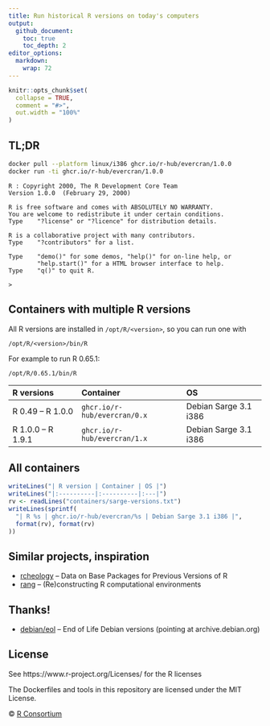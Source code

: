 ```yaml
---
title: Run historical R versions on today's computers
output:
  github_document:
    toc: true
    toc_depth: 2
editor_options:
  markdown:
    wrap: 72
---
```


<!-- README.md is generated from README.Rmd. Please edit that file -->

```r
knitr::opts_chunk$set(
  collapse = TRUE,
  comment = "#>",
  out.width = "100%"
)
```

## TL;DR

```sh
docker pull --platform linux/i386 ghcr.io/r-hub/evercran/1.0.0
docker run -ti ghcr.io/r-hub/evercran/1.0.0
```

```
R : Copyright 2000, The R Development Core Team
Version 1.0.0  (February 29, 2000)

R is free software and comes with ABSOLUTELY NO WARRANTY.
You are welcome to redistribute it under certain conditions.
Type	"?license" or "?licence" for distribution details.

R is a collaborative project with many contributors.
Type	"?contributors" for a list.

Type	"demo()" for some demos, "help()" for on-line help, or
    	"help.start()" for a HTML browser interface to help.
Type	"q()" to quit R.

>
```

## Containers with multiple R versions

All R versions are installed in `/opt/R/<version>`, so you can run one with
```
/opt/R/<version>/bin/R
```
For example to run R 0.65.1:
```
/opt/R/0.65.1/bin/R
```

| R versions         | Container                    | OS                    |
|:-------------------|:-----------------------------|:----------------------|
| R 0.49  -- R 1.0.0 | `ghcr.io/r-hub/evercran/0.x` | Debian Sarge 3.1 i386 |
| R 1.0.0 -- R 1.9.1 | `ghcr.io/r-hub/evercran/1.x` | Debian Sarge 3.1 i386 |

## All containers

```r
writeLines("| R version | Container | OS |")
writeLines("|:----------|:----------|:---|")
rv <- readLines("containers/sarge-versions.txt")
writeLines(sprintf(
  "| R %s | ghcr.io/r-hub/evercran/%s | Debian Sarge 3.1 i386 |", 
  format(rv), format(rv)
))
```

## Similar projects, inspiration

* [rcheology](https://github.com/hughjonesd/rcheology) --
Data on Base Packages for Previous Versions of R
* [rang](https://github.com/chainsawriot/rang) --
(Re)constructing R computational environments

## Thanks!

* [debian/eol](https://hub.docker.com/r/debian/eol/) --
End of Life Debian versions (pointing at archive.debian.org) 

## License

See https://www.r-project.org/Licenses/ for the R licenses

The Dockerfiles and tools in this repository are licensed under the
MIT License.

© [R Consortium](https://github.com/rconsortium)
